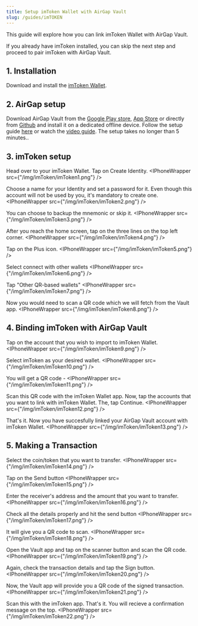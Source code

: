 ```yaml
---
title: Setup imToken Wallet with AirGap Vault
slug: /guides/imTOKEN
---
```


This guide will explore how you can link imToken Wallet with AirGap Vault.

If you already have imToken installed, you can skip the next step and proceed to pair imToken with AirGap Vault.

## 1. Installation

Download and install the [imToken Wallet](https://token.im/download).

## 2. AirGap setup
Download AirGap Vault from the [Google Play store](https://play.google.com/store/apps/details?id=it.airgap.vault), [App Store](https://apps.apple.com/us/app/airgap-vault-secure-secrets/id1417126841?l=de&ls=1) or directly from [Github](https://github.com/airgap-it/airgap-vault/releases) and install it on a dedicated offline device. Follow the setup guide [here](https://medium.com/airgap-it/airgap-set-up-guide-861e0f4b39b6) or watch the [video guide](https://www.youtube.com/watch?v=M9ICKaLxuwQ&t=1s&ab_channel=AirGap.it). The setup takes no longer than 5 minutes..

## 3. imToken setup
Head over to your imToken Wallet. Tap on Create Identity.
<IPhoneWrapper src={"/img/imToken/imToken1.png"} />

Choose a name for your Identity and set a password for it. Even though this account will not be used by you, it's mandatory to create one.
<IPhoneWrapper src={"/img/imToken/imToken2.png"} />

You can choose to backup the mnemonic or skip it.
<IPhoneWrapper src={"/img/imToken/imToken3.png"} />

After you reach the home screen, tap on the three lines on the top left corner.
<IPhoneWrapper src={"/img/imToken/imToken4.png"} />

Tap on the Plus icon.
<IPhoneWrapper src={"/img/imToken/imToken5.png"} />

Select connect with other wallets
<IPhoneWrapper src={"/img/imToken/imToken6.png"} />

Tap "Other QR-based wallets"
<IPhoneWrapper src={"/img/imToken/imToken7.png"} />

Now you would need to scan a QR code which we will fetch from the Vault app.
<IPhoneWrapper src={"/img/imToken/imToken8.png"} />

## 4. Binding imToken with AirGap Vault
Tap on the account that you wish to import to imToken Wallet.
<IPhoneWrapper src={"/img/imToken/imToken9.png"} />

Select imToken as your desired wallet.
<IPhoneWrapper src={"/img/imToken/imToken10.png"} />

You will get a QR code - 
<IPhoneWrapper src={"/img/imToken/imToken11.png"} />

Scan this QR code with the imToken Wallet app.
Now, tap the accounts that you want to link with imToken Wallet. The, tap Continue.
<IPhoneWrapper src={"/img/imToken/imToken12.png"} />

That's it. Now you have succesfully linked your AirGap Vault account with imToken Wallet.
<IPhoneWrapper src={"/img/imToken/imToken13.png"} />

## 5. Making a Transaction
Select the coin/token that you want to transfer.
<IPhoneWrapper src={"/img/imToken/imToken14.png"} />

Tap on the Send button
<IPhoneWrapper src={"/img/imToken/imToken15.png"} />

Enter the receiver's address and the amount that you want to transfer.
<IPhoneWrapper src={"/img/imToken/imToken16.png"} />

Check all the details properly and hit the send button
<IPhoneWrapper src={"/img/imToken/imToken17.png"} />

It will give you a QR code to scan.
<IPhoneWrapper src={"/img/imToken/imToken18.png"} />

Open the Vault app and tap on the scanner button and scan the QR code.
<IPhoneWrapper src={"/img/imToken/imToken19.png"} />

Again, check the transaction details and tap the Sign button.
<IPhoneWrapper src={"/img/imToken/imToken20.png"} />

Now, the Vault app will provide you a QR code of the signed transaction.
<IPhoneWrapper src={"/img/imToken/imToken21.png"} />

Scan this with the imToken app. That's it. You will recieve a confirmation message on the top.
<IPhoneWrapper src={"/img/imToken/imToken22.png"} />